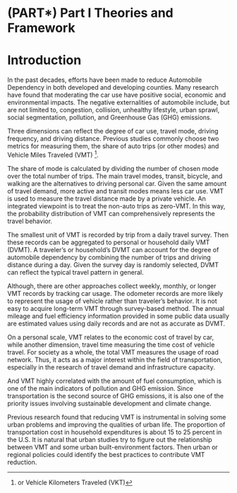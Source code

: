 # (PART\*) Part I Theories and Framework {-} 

# Introduction {#intro}

In the past decades, efforts have been made to reduce Automobile Dependency in both developed and developing counties. Many research have found that moderating the car use have positive social, economic and environmental impacts. The negative externalities of automobile include, but are not limited to, congestion, collision, unhealthy lifestyle, urban sprawl, social segmentation, pollution, and Greenhouse Gas (GHG) emissions.

Three dimensions can reflect the degree of car use, travel mode, driving frequency, and driving distance.
Previous studies commonly choose two metrics for measuring them, the share of auto trips (or other modes) and Vehicle Miles Traveled (VMT) ^[or Vehicle Kilometers Traveled (VKT)].

The share of mode is calculated by dividing the number of chosen mode over the total number of trips.
The main travel modes, transit, bicycle, and walking are the alternatives to driving personal car.
Given the same amount of travel demand, more active and transit modes means less car use.
VMT is used to measure the travel distance made by a private vehicle.
An integrated viewpoint is to treat the non-auto trips as zero-VMT.
In this way, the probability distribution of VMT can comprehensively represents the travel behavior. 


The smallest unit of VMT is recorded by trip from a daily travel survey. Then these records can be aggregated to personal or household daily VMT (DVMT).
A traveler's or household's DVMT can account for the degree of automobile dependency by combining the number of trips and driving distance during a day.
Given the survey day is randomly selected, DVMT can reflect the typical travel pattern in general.

Although, there are other approaches collect weekly, monthly, or longer VMT records by tracking car usage.
The odometer records are more likely to represent the usage of vehicle rather than traveler's behavior.
It is not easy to acquire long-term VMT through survey-based method. The annual mileage and fuel efficiency information provided in some public data usually are estimated values using daily records and are not as accurate as DVMT.

On a personal scale, VMT relates to the economic cost of travel by car, while another dimension, travel time measuring the time cost of vehicle travel.
For society as a whole, the total VMT measures the usage of road network. 
Thus, it acts as a major interest within the field of transportation, especially in the research of travel demand and infrastructure capacity.


And VMT highly correlated with the amount of fuel consumption, which is one of the main indicators of pollution and GHG emission. Since transportation is the second source of GHG emissions, it is also one of the priority issues involving sustainable development and climate change.

Previous research found that reducing VMT is instrumental in solving some urban problems and improving the qualities of urban life. The proportion of transportation cost in household expenditures is about 15 to 25 percent in the U.S.
It is natural that urban studies try to figure out the relationship between VMT and some urban built-environment factors. Then urban or regional policies could identify the best practices to contribute VMT reduction.



